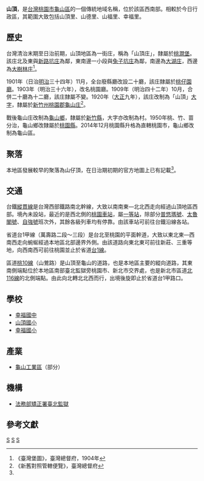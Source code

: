 {{noteTA
|1 = zh-cn:庄; zh-hk:庄; zh-tw:庄;
}}
'''山頂'''，是[[台灣|台灣]][[桃園市|桃園市]][[龜山區|龜山區]]的一個傳統地域名稱，位於該區西南部。相較於今日行政區，其範圍大致包括山頂里、山德里、山福里、幸福里。

==歷史==
台灣清治末期至日治前期，山頂地區為一街庄，稱為「山頂庄」，隸屬於[[桃澗堡|桃澗堡]]。該庄北及東與[[新路坑庄|新路坑庄]]為鄰，東南邊一小段與[[兔子坑庄|兔子坑庄]]為鄰，南邊為[[大湖_(新北市)|大湖庄]]，西邊為[[大樹林庄|大樹林庄]]<ref name="臺灣堡圖">《臺灣堡圖》，臺灣總督府，1904年</ref>。

1901年（日治[[明治|明治]]三十四年）11月，全台廢縣廳改設二十廳，該庄隸屬於[[桃仔園廳|桃仔園廳]]。1903年（明治三十六年），改名桃園廳。1909年（明治四十二年）10月，合併二十廳為十二廳，該庄隸屬不變。1920年（[[大正|大正]]九年），該庄改制為「山頂」[[大字|大字]]，隸屬於[[新竹州|新竹州]][[桃園郡|桃園郡]][[龜山庄|龜山庄]]<ref>《新舊對照管轄便覽》，臺灣總督府</ref>。

戰後龜山庄改制為[[龜山區|龜山鄉]]，隸屬於[[新竹縣|新竹縣]]，大字亦改制為村。1950年桃、竹、苗分治，龜山鄉改隸屬於[[桃園縣|桃園縣]]。2014年12月桃園縣升格為直轄桃園市，龜山鄉改制為龜山區。

==聚落==
本地區發展較早的聚落為山仔頂，在日治期初期的官方地圖上已有記載<ref name="臺灣堡圖"/>。

==交通==
台鐵[[縱貫線_(北段)|縱貫線]]是台灣西部鐵路南北幹線，大致以南南東—北北西走向經過山頂地區西部。境內未設站，最近的是西北側的[[桃園車站_(臺鐵)|桃園車站]]，屬[[一等站_(台鐵)|一等站]]，除部分[[普悠瑪號|普悠瑪號]]、[[太魯閣號|太魯閣號]]、[[自強號|自強號]]班次外，其餘各級列車均有停靠。由該車站可前往台鐵沿線各站。

省道台1甲線（萬壽路二段～三段）是台北至桃園的平面幹道，大致以東北東—西南西走向蜿蜒經過本地區北部邊界外側。由該道路向東北東可前往新莊、三重等地，向西南西可前往桃園並止於省道[[台1線|台1線]]。

區道[[桃10線|桃10線]]（山鶯路）是山頂至龜山的道路，也是本地區主要的縱向道路，其東南側端點位於本地區南部臺北監獄旁桃園市、新北市交界處，也是新北市區道[[北116線|北116線]]的北側端點。由此向北轉北北西而行，出境後旋即止於省道台1甲路口。

==學校==
*[[桃園市立幸福國民中學|幸福國中]]
*[[桃園市龜山區山頂國民小學|山頂國小]]
*[[桃園市龜山區幸福國民小學|幸福國小]]

==產業==
*[[龜山工業區|龜山工業區]]（部分）

==機構==
*[[法務部矯正署臺北監獄|法務部矯正署臺北監獄]]

==參考文獻==
{{reflist}}

{{桃園郡}}

[[Category:龜山區地名|S]]
[[Category:龜山庄大字|S]]
[[Category:桃澗堡|S]]